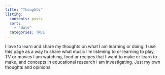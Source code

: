 ```yaml
---
title: "Thoughts"
listing: 
  contents: posts
  sort: 
    - "date"
  categories: TRUE
---
```


I love to learn and share my thoughts on what I am learning or doing. I use this page as a way to share what music I'm listening to or learning to play, TV or movies I am watching, food or recipes that I want to make or learn to make, and concepts in educational research I am investigating. Just my own thoughts and opinions.
